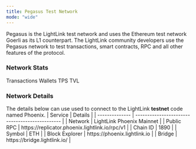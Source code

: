 ```yaml
---
title: Pegasus Test Network
mode: "wide"
---
```


Pegasus is the LightLink test network and uses the Ethereum test network Goerli as its L1 counterpart. The LightLink community developers use the Pegasus
network to test transactions, smart contracts, RPC and all other features of the protocol.

### Network Stats

<CardGroup cols={4}>
  <Card title="200,000+" icon="message">
    Transactions
  </Card>
  <Card title="500,000+" icon="wallet">
    Wallets
  </Card>
  <Card title="10,000+" icon="gauge">
    TPS
  </Card>
  <Card title="48,000,000+" icon="lock">
    TVL
  </Card>
</CardGroup>

### Network Details

<Tip>
  The details below can use used to connect to the LightLink
  <b>testnet</b>
  code named Phoenix.
</Tip>

<Card >
| Service        | Details                                        |
| -------------- | ---------------------------------------------- |
| Network        | LightLink Phoenix Mainnet                      |
| Public RPC     | https://replicator.phoenix.lightlink.io/rpc/v1 |
| Chain ID       | 1890                                           |
| Symbol         | ETH                                            |
| Block Explorer | https://phoenix.lightlink.io                   |
| Bridge         | https://bridge.lightlink.io/                   |

</Card>
